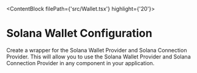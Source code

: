 
<ContentBlock filePath={'src/Wallet.tsx'} highlight={'20'}>

# Solana Wallet Configuration

Create a wrapper for the Solana Wallet Provider and Solana Connection Provider.
This will allow you to use the Solana Wallet Provider and Solana Connection Provider in any component in your application.

</ContentBlock>
